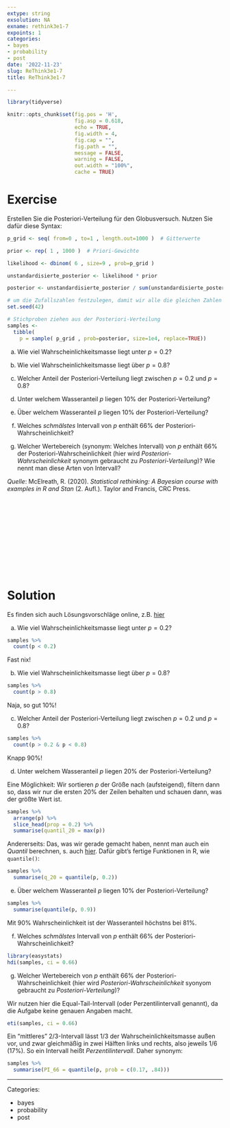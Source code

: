 ```yaml
---
extype: string
exsolution: NA
exname: rethink3e1-7
expoints: 1
categories:
- bayes
- probability
- post
date: '2022-11-23'
slug: ReThink3e1-7
title: ReThink3e1-7

---
```




```r
library(tidyverse)
```


```r
knitr::opts_chunk$set(fig.pos = 'H',
                      fig.asp = 0.618,
                      echo = TRUE,
                      fig.width = 4,
                      fig.cap = "", 
                      fig.path = "",
                      message = FALSE,
                      warning = FALSE,
                      out.width = "100%",
                      cache = TRUE)
```








# Exercise

Erstellen Sie die Posteriori-Verteilung für den Globusversuch. Nutzen Sie dafür diese Syntax:


```r
p_grid <- seq( from=0 , to=1 , length.out=1000 )  # Gitterwerte

prior <- rep( 1 , 1000 )  # Priori-Gewichte

likelihood <- dbinom( 6 , size=9 , prob=p_grid ) 

unstandardisierte_posterior <- likelihood * prior 

posterior <- unstandardisierte_posterior / sum(unstandardisierte_posterior)

# um die Zufallszahlen festzulegen, damit wir alle die gleichen Zahlen bekommen zum Schnluss: 
set.seed(42) 

# Stichproben ziehen aus der Posteriori-Verteilung
samples <- 
  tibble(
    p = sample( p_grid , prob=posterior, size=1e4, replace=TRUE)) 
```



a) Wie viel Wahrscheinlichkeitsmasse liegt unter $p=0.2$?

b) Wie viel Wahrscheinlichkeitsmasse liegt über $p=0.8$?

c) Welcher Anteil der Posteriori-Verteilung liegt zwischen $p=0.2$ und $p=0.8$?

d) Unter welchem Wasseranteil $p$ liegen 10% der Posteriori-Verteilung?

e) Über welchem Wasseranteil $p$ liegen 10% der Posteriori-Verteilung?

f) Welches *schmälstes* Intervall von $p$ enthält 66% der Posteriori-Wahrscheinlichkeit?

g) Welcher Wertebereich (synonym: Welches Intervall) von $p$ enthält 66% der Posteriori-Wahrscheinlichkeit (hier wird *Posteriori-Wahrscheinlichkeit* synonym gebraucht zu *Posteriori-Verteilung*)? Wie nennt man diese Arten von Intervall?


*Quelle*: McElreath, R. (2020). *Statistical rethinking: A Bayesian course with examples in R and Stan* (2. Aufl.). Taylor and Francis, CRC Press.



</br>
</br>
</br>
</br>
</br>
</br>
</br>
</br>
</br>
</br>

# Solution

Es finden sich auch Lösungsvorschläge online, z.B. [hier](https://github.com/jffist/statistical-rethinking-solutions/blob/master/ch03_hw.R)

a) Wie viel Wahrscheinlichkeitsmasse liegt unter $p=0.2$?

```r
samples %>% 
  count(p < 0.2)
```

Fast nix!



b) Wie viel Wahrscheinlichkeitsmasse liegt über $p=0.8$?


```r
samples %>% 
  count(p > 0.8)
```

Naja, so gut 10%!




c)  Welcher Anteil der Posteriori-Verteilung liegt zwischen $p=0.2$ und $p=0.8$?



```r
samples %>% 
  count(p > 0.2 & p < 0.8) 
```

Knapp 90%!



d) Unter welchem Wasseranteil $p$ liegen 20% der Posteriori-Verteilung?


Eine Möglichkeit: Wir sortieren $p$ der Größe nach (aufsteigend), filtern dann so, dass wir nur die ersten 20% der Zeilen behalten und schauen dann, was der größte Wert ist.

```r
samples %>% 
  arrange(p) %>% 
  slice_head(prop = 0.2) %>% 
  summarise(quantil_20 = max(p))
```
Andererseits: Das, was wir gerade gemacht haben, nennt man auch ein *Quantil* berechnen, s. auch [hier](https://de.wikipedia.org/wiki/Quantil_%28Wahrscheinlichkeitstheorie%29). Dafür gibt's fertige Funktionen in R, wie `quantile()`:

```r
samples %>% 
  summarise(q_20 = quantile(p, 0.2))
```




e) Über welchem Wasseranteil $p$ liegen 10% der Posteriori-Verteilung?


```r
samples %>% 
  summarise(quantile(p, 0.9))
```


Mit 90% Wahrscheinlichkeit ist der Wasseranteil höchstns bei 81%.



f) Welches *schmälstes* Intervall von $p$ enthält 66% der Posteriori-Wahrscheinlichkeit?


```r
library(easystats)
hdi(samples, ci = 0.66)
```






g) Welcher Wertebereich von $p$ enthält 66% der Posteriori-Wahrscheinlichkeit (hier wird *Posteriori-Wahrscheinlichkeit* syonyom gebraucht zu *Posteriori-Verteilung*)?


Wir nutzen hier die Equal-Tail-Intervall (oder Perzentilintervall genannt),
da die Aufgabe keine genauen Angaben macht.

```r
eti(samples, ci = 0.66)
```

Ein "mittleres" 2/3-Intervall lässt 1/3 der Wahrscheinlichkeitsmasse außen vor, und zwar gleichmäßig in zwei Hälften links und rechts, also jeweils 1/6 (17%). So ein Intervall heißt *Perzentilintervall*. Daher synonym:

```r
samples %>% 
  summarise(PI_66 = quantile(p, prob = c(0.17, .84)))
```






---

Categories: 

- bayes
- probability
- post

